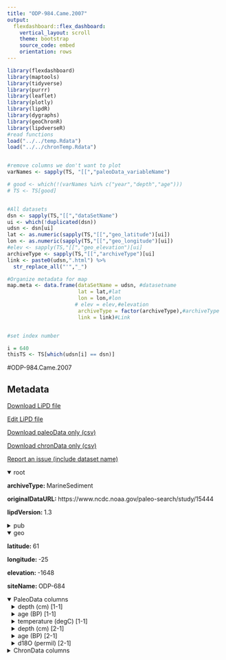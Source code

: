 ```yaml
---
title: "ODP-984.Came.2007"
output: 
  flexdashboard::flex_dashboard:
    vertical_layout: scroll
    theme: bootstrap
    source_code: embed
    orientation: rows
---
```


```r
library(flexdashboard)
library(maptools)
library(tidyverse)
library(purrr)
library(leaflet)
library(plotly)
library(lipdR)
library(dygraphs)
library(geoChronR)
library(lipdverseR)
#read functions
load("../../temp.Rdata")
load("../../chronTemp.Rdata")


#remove columns we don't want to plot
varNames <- sapply(TS, "[[","paleoData_variableName")

# good <- which(!(varNames %in% c("year","depth","age")))
# TS <- TS[good]


#All datasets
dsn <- sapply(TS,"[[","dataSetName")
ui <- which(!duplicated(dsn))
udsn <- dsn[ui]
lat <- as.numeric(sapply(TS,"[[","geo_latitude")[ui])
lon <- as.numeric(sapply(TS,"[[","geo_longitude")[ui])
#elev <- sapply(TS,"[[","geo_elevation")[ui]
archiveType <- sapply(TS,"[[","archiveType")[ui]
link <- paste0(udsn,".html") %>% 
  str_replace_all("'","_")

#Organize metadata for map
map.meta <- data.frame(dataSetName = udsn, #datasetname
                       lat = lat,#lat
                       lon = lon,#lon
                      # elev = elev,#elevation
                       archiveType = factor(archiveType),#archiveType
                       link = link)#Link


#set index number

i = 640
thisTS <- TS[which(udsn[i] == dsn)]
```
#ODP-984.Came.2007

Metadata {.sidebar}
-------------------------------------
[Download LiPD file](ODP-984.Came.2007.lpd)
            

[Edit LiPD file](http://lipd.net/playground?source=http://lipdverse.org/globalHolocene/0_25_5/ODP-984.Came.2007.lpd)
            

[Download paleoData only (csv)](ODP-984.Came.2007.csv)
            

[Download chronData only (csv)](ODP-984.Came.2007-chron.csv)
            

[Report an issue (include dataset name)](https://github.com/nickmckay/LiPDverse/issues)

<details open style="margin-left: 0px">
<summary>root</summary>
<p style="margin-left: 0px"><strong>archiveType: </strong>MarineSediment
<p style="margin-left: 0px"><strong>originalDataURL: </strong>https://www.ncdc.noaa.gov/paleo-search/study/15444
<p style="margin-left: 0px"><strong>lipdVersion: </strong>1.3
</details>
<details>
<summary>pub</summary>
<details style="margin-left: 10px">
<summary>pub1</summary>
<p style="margin-left: 10px"><strong>author: </strong>list(list(name = "Came, Rosemarie E."), list(name = "Oppo, Delia W."), list(name = "McManus, Jerry F."))
<p style="margin-left: 10px"><strong>journal: </strong>Geology
<p style="margin-left: 10px"><strong>volume: </strong>35
<p style="margin-left: 10px"><strong>title: </strong>Amplitude and timing of temperature and salinity variability in the subpolar North Atlantic over the past 10 k.y.
</details>
<details style="margin-left: 10px">
<summary>pub2</summary>
<p style="margin-left: 10px"><strong>author: </strong>list(list(name = NA))
</details>
</details>
<details open style="margin-left: 0px">
<summary>geo</summary>
<p style="margin-left: 0px"><strong>latitude: </strong>61
<p style="margin-left: 0px"><strong>longitude: </strong>-25
<p style="margin-left: 0px"><strong>elevation: </strong>-1648
<p style="margin-left: 0px"><strong>siteName: </strong>ODP-684
</details>
<details open>
<summary>PaleoData columns</summary>
<details style="margin-left: 10px">
<summary>depth (cm) [1-1]</summary>
<p style="margin-left: 10px"><strong>TSid: </strong>PYTKLK6V3FM
<p style="margin-left: 10px"><strong>variableName: </strong>depth
<p style="margin-left: 10px"><strong>units: </strong>cm
</details>
<details style="margin-left: 10px">
<summary>age (BP) [1-1]</summary>
<p style="margin-left: 10px"><strong>TSid: </strong>PYTREK8JUGD
<p style="margin-left: 10px"><strong>variableName: </strong>age
<p style="margin-left: 10px"><strong>units: </strong>BP
</details>
<details style="margin-left: 10px">
<summary>temperature (degC) [1-1]</summary>
<p style="margin-left: 10px"><strong>TSid: </strong>PYT7SO45U3M
<p style="margin-left: 10px"><strong>variableName: </strong>temperature
<p style="margin-left: 10px"><strong>units: </strong>degC
<p style="margin-left: 10px"><strong>useInGlobalTemperatureAnalysis: </strong>TRUE
<details>
<summary>interpretation</summary>
<details style="margin-left: 20px">
<summary>1</summary>
<p style="margin-left: 20px"><strong>interpDirection: </strong>1
<p style="margin-left: 20px"><strong>scope: </strong>climate
<p style="margin-left: 20px"><strong>seasonality: </strong>Summer
<p style="margin-left: 20px"><strong>variable: </strong>T
<p style="margin-left: 20px"><strong>variableDetail: </strong>NST
</details>
</details>
</details>
<details style="margin-left: 10px">
<summary>depth (cm) [2-1]</summary>
<p style="margin-left: 10px"><strong>TSid: </strong>PYT8O4LF696
<p style="margin-left: 10px"><strong>variableName: </strong>depth
<p style="margin-left: 10px"><strong>units: </strong>cm
</details>
<details style="margin-left: 10px">
<summary>age (BP) [2-1]</summary>
<p style="margin-left: 10px"><strong>TSid: </strong>PYT0XSNAU58
<p style="margin-left: 10px"><strong>variableName: </strong>age
<p style="margin-left: 10px"><strong>units: </strong>BP
</details>
<details style="margin-left: 10px">
<summary>d18O (permil) [2-1]</summary>
<p style="margin-left: 10px"><strong>TSid: </strong>PYTEPP7CWM9
<p style="margin-left: 10px"><strong>variableName: </strong>d18O
<p style="margin-left: 10px"><strong>units: </strong>permil
<p style="margin-left: 10px"><strong>useInGlobalTemperatureAnalysis: </strong>FALSE
</details>
<details>
<summary>ChronData columns</summary>
<details style="margin-left: 10px">
<summary>age (bp) [1-1]</summary>
<p style="margin-left: 10px"><strong>TSid: </strong>PYTL4S0SPGO
<p style="margin-left: 10px"><strong>variableName: </strong>age
<p style="margin-left: 10px"><strong>units: </strong>bp
</details>
<details style="margin-left: 10px">
<summary>depth (cm) [1-1]</summary>
<p style="margin-left: 10px"><strong>TSid: </strong>PYT7FF96Z44
<p style="margin-left: 10px"><strong>variableName: </strong>depth
<p style="margin-left: 10px"><strong>units: </strong>cm
</details>
<details style="margin-left: 10px">
<summary>depth_top (mm) [1-1]</summary>
<p style="margin-left: 10px"><strong>TSid: </strong>PYT1T0RIIG9
<p style="margin-left: 10px"><strong>variableName: </strong>depth_top
<p style="margin-left: 10px"><strong>units: </strong>mm
</details>
<details style="margin-left: 10px">
<summary>depth_bot (mm) [1-1]</summary>
<p style="margin-left: 10px"><strong>TSid: </strong>PYTPXADS52Y
<p style="margin-left: 10px"><strong>variableName: </strong>depth_bot
<p style="margin-left: 10px"><strong>units: </strong>mm
</details>
<details style="margin-left: 10px">
<summary>age14C (bp) [1-1]</summary>
<p style="margin-left: 10px"><strong>TSid: </strong>PYT8W8GIP4S
<p style="margin-left: 10px"><strong>variableName: </strong>age14C
<p style="margin-left: 10px"><strong>units: </strong>bp
</details>
<details style="margin-left: 10px">
<summary>error () [1-1]</summary>
<p style="margin-left: 10px"><strong>TSid: </strong>PYTFFGRJGK7
<p style="margin-left: 10px"><strong>variableName: </strong>error
</details>
<details style="margin-left: 10px">
<summary>cal_age_range_old (bp) [1-1]</summary>
<p style="margin-left: 10px"><strong>TSid: </strong>PYTWX5PGY0E
<p style="margin-left: 10px"><strong>variableName: </strong>cal_age_range_old
<p style="margin-left: 10px"><strong>units: </strong>bp
</details>
<details style="margin-left: 10px">
<summary>cal_age_range_young (2_s) [1-1]</summary>
<p style="margin-left: 10px"><strong>TSid: </strong>PYT0A6R99DJ
<p style="margin-left: 10px"><strong>variableName: </strong>cal_age_range_young
<p style="margin-left: 10px"><strong>units: </strong>2_s
</details>
<details style="margin-left: 10px">
<summary>thickness (mm) [1-1]</summary>
<p style="margin-left: 10px"><strong>TSid: </strong>PYT9FOZUJ5T
<p style="margin-left: 10px"><strong>variableName: </strong>thickness
<p style="margin-left: 10px"><strong>units: </strong>mm
</details>
<details style="margin-left: 10px">
<summary>age (bp) [2-1]</summary>
<p style="margin-left: 10px"><strong>TSid: </strong>PYTPQ23I2N5
<p style="margin-left: 10px"><strong>variableName: </strong>age
<p style="margin-left: 10px"><strong>units: </strong>bp
</details>
<details style="margin-left: 10px">
<summary>depth (cm) [2-1]</summary>
<p style="margin-left: 10px"><strong>TSid: </strong>PYTLWTSZVAW
<p style="margin-left: 10px"><strong>variableName: </strong>depth
<p style="margin-left: 10px"><strong>units: </strong>cm
</details>
<details style="margin-left: 10px">
<summary>depth_top (mm) [2-1]</summary>
<p style="margin-left: 10px"><strong>TSid: </strong>PYTWA5VIX7V
<p style="margin-left: 10px"><strong>variableName: </strong>depth_top
<p style="margin-left: 10px"><strong>units: </strong>mm
</details>
<details style="margin-left: 10px">
<summary>depth_bot (mm) [2-1]</summary>
<p style="margin-left: 10px"><strong>TSid: </strong>PYTJANV49ZX
<p style="margin-left: 10px"><strong>variableName: </strong>depth_bot
<p style="margin-left: 10px"><strong>units: </strong>mm
</details>
<details style="margin-left: 10px">
<summary>age14C (bp) [2-1]</summary>
<p style="margin-left: 10px"><strong>TSid: </strong>PYTQDILVEFB
<p style="margin-left: 10px"><strong>variableName: </strong>age14C
<p style="margin-left: 10px"><strong>units: </strong>bp
</details>
<details style="margin-left: 10px">
<summary>error () [2-1]</summary>
<p style="margin-left: 10px"><strong>TSid: </strong>PYTM8G2IAGD
<p style="margin-left: 10px"><strong>variableName: </strong>error
</details>
<details style="margin-left: 10px">
<summary>cal_age_range_old (bp) [2-1]</summary>
<p style="margin-left: 10px"><strong>TSid: </strong>PYTC03G5UFE
<p style="margin-left: 10px"><strong>variableName: </strong>cal_age_range_old
<p style="margin-left: 10px"><strong>units: </strong>bp
</details>
<details style="margin-left: 10px">
<summary>cal_age_range_young (2_s) [2-1]</summary>
<p style="margin-left: 10px"><strong>TSid: </strong>PYTSSW21WDY
<p style="margin-left: 10px"><strong>variableName: </strong>cal_age_range_young
<p style="margin-left: 10px"><strong>units: </strong>2_s
</details>
<details style="margin-left: 10px">
<summary>thickness (mm) [2-1]</summary>
<p style="margin-left: 10px"><strong>TSid: </strong>PYTI16R1JIS
<p style="margin-left: 10px"><strong>variableName: </strong>thickness
<p style="margin-left: 10px"><strong>units: </strong>mm
</details>
<details style="margin-left: 10px">
<summary>age_type () [2-1]</summary>
<p style="margin-left: 10px"><strong>TSid: </strong>PYTFN5W58IC
<p style="margin-left: 10px"><strong>variableName: </strong>age_type
</details>
<details style="margin-left: 10px">
<summary>lab_id () [2-1]</summary>
<p style="margin-left: 10px"><strong>TSid: </strong>PYTDDSIWD54
<p style="margin-left: 10px"><strong>variableName: </strong>lab_id
</details>
<details style="margin-left: 10px">
<summary>material_dated () [2-1]</summary>
<p style="margin-left: 10px"><strong>TSid: </strong>PYT5GOT0BI6
<p style="margin-left: 10px"><strong>variableName: </strong>material_dated
</details>

Row {.tabset .tabset-fade}
-----------------------------------------------------------------------

### Sitemap

```r
  map.meta.split <- split(map.meta, map.meta$archiveType)


factpal <- colorFactor("Paired",map.meta$archiveType)
buff <- 15
l <- leaflet() %>% 
  addTiles() %>% 
  fitBounds(map.meta$lon[i]-buff,map.meta$lat[i]-buff,map.meta$lon[i]+buff,map.meta$lat[i]+buff)
  

  
  
names(map.meta.split) %>%
  purrr::walk( function(df) {
    l <<- l %>%
      addMarkers(data=map.meta.split[[df]],
                 lng=~lon, lat=~lat,
                 label=~as.character(archiveType),
                 popup=~paste(str_c('Dataset: <a href="',link,'">',dataSetName,'</a>'),
                                 # str_c("Elevation: ",elev),
                                  str_c("Archive Type: ",archiveType),
                                  sep = "<br>"),
                 group = df,
                 clusterOptions = markerClusterOptions(removeOutsideVisibleBounds = F),
                 labelOptions = labelOptions(noHide = F,
                                             direction = 'auto'))
  })

l %>%
  addLayersControl(position = "bottomleft",
    overlayGroups = names(map.meta.split),
    options = layersControlOptions(collapsed = FALSE,
                                   opacity = 0.8)
  )
```

### Search the LiPDverse (Beta! doesn't work well yet)
```r
#Add google search bar
htmltools::includeHTML("../../googleSearchChunk.html")
```


Row {.tabset .tabset-fade}
-----------------------------------------------------------------------

### temperature (degC) [1-1]
```r
plotCol(thisTS,ind = 3)
```

### d18O (permil) [2-1]
```r
plotCol(thisTS,ind = 6)
```

Row {.tabset .tabset-fade}
-----------------------------------------------------------------------

### age (bp) [1-1]
```r
plotCol(chronTS,ind = 5)
```

### depth (cm) [1-1]
```r
plotCol(chronTS,ind = 8)
```

### depth_top (mm) [1-1]
```r
plotCol(chronTS,ind = 1)
```

### depth_bot (mm) [1-1]
```r
plotCol(chronTS,ind = 2)
```

### age14C (bp) [1-1]
```r
plotCol(chronTS,ind = 3)
```

### error () [1-1]
```r
plotCol(chronTS,ind = 4)
```

### cal_age_range_old (bp) [1-1]
```r
plotCol(chronTS,ind = 6)
```

### cal_age_range_young (2_s) [1-1]
```r
plotCol(chronTS,ind = 7)
```

### thickness (mm) [1-1]
```r
plotCol(chronTS,ind = 9)
```

### age (bp) [2-1]
```r
plotCol(chronTS,ind = 14)
```

### depth (cm) [2-1]
```r
plotCol(chronTS,ind = 17)
```

### depth_top (mm) [2-1]
```r
plotCol(chronTS,ind = 10)
```

### depth_bot (mm) [2-1]
```r
plotCol(chronTS,ind = 11)
```

### age14C (bp) [2-1]
```r
plotCol(chronTS,ind = 12)
```

### error () [2-1]
```r
plotCol(chronTS,ind = 13)
```

### cal_age_range_old (bp) [2-1]
```r
plotCol(chronTS,ind = 15)
```

### cal_age_range_young (2_s) [2-1]
```r
plotCol(chronTS,ind = 16)
```

### thickness (mm) [2-1]
```r
plotCol(chronTS,ind = 18)
```

### age_type () [2-1]
```r
plotCol(chronTS,ind = 19)
```

### lab_id () [2-1]
```r
plotCol(chronTS,ind = 20)
```

### material_dated () [2-1]
```r
plotCol(chronTS,ind = 21)
```
